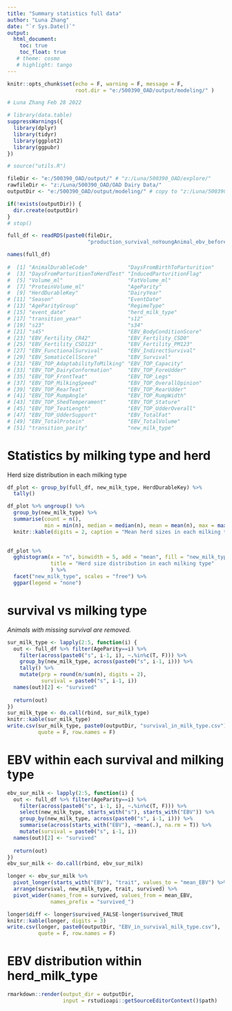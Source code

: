 ```yaml
---
title: "Summary statistics full data"
author: "Luna Zhang"
date: "`r Sys.Date()`"
output:
  html_document:
    toc: true
    toc_float: true
   # theme: cosmo
   # highlight: tango
---
```


```r
knitr::opts_chunk$set(echo = F, warning = F, message = F,
                      root.dir = "e:/500390_OAD/output/modeling/" )
```

```r
# Luna Zhang Feb 28 2022

# library(data.table)
suppressWarnings({
  library(dplyr)
  library(tidyr)
  library(ggplot2)
  library(ggpubr)
})

# source("utils.R")

fileDir <- "e:/500390_OAD/output/" # "z:/Luna/500390_OAD/explore/"
rawfileDir <- "z:/Luna/500390_OAD/OAD Dairy Data/"
outputDir <- "e:/500390_OAD/output/modeling/" # copy to "z:/Luna/500390_OAD/output/" later

if(!exists(outputDir)) {
  dir.create(outputDir)
}
# stop()
```

```r
full_df <- readRDS(paste0(fileDir,
                          "production_survival_noYoungAnimal_ebv_beforeParity5.RData"))
```


```r
names(full_df)
 
#  [1] "AnimalDurableCode"             "DaysFromBirthToParturition"   
#  [3] "DaysFromParturitionToHerdTest" "InducedParturitionFlag"       
#  [5] "Volume_ml"                     "FatVolume_ml"                 
#  [7] "ProteinVolume_ml"              "AgeParity"                    
#  [9] "HerdDurableKey"                "DairyYear"                    
# [11] "Season"                        "EventDate"                    
# [13] "AgeParityGroup"                "RegimeType"                   
# [15] "event_date"                    "herd_milk_type"               
# [17] "transition_year"               "s12"                          
# [19] "s23"                           "s34"                          
# [21] "s45"                           "EBV_BodyConditionScore"       
# [23] "EBV_Fertility_CR42"            "EBV_Fertility_CSD0"           
# [25] "EBV_Fertility_CSD123"          "EBV_Fertility_PM123"          
# [27] "EBV_FunctionalSurvival"        "EBV_IndirectSurvival"         
# [29] "EBV_SomaticCellScore"          "EBV_Survival"                 
# [31] "EBV_TOP_AdaptabilityToMilking" "EBV_TOP_Capacity"             
# [33] "EBV_TOP_DairyConformation"     "EBV_TOP_ForeUdder"            
# [35] "EBV_TOP_FrontTeat"             "EBV_TOP_Legs"                 
# [37] "EBV_TOP_MilkingSpeed"          "EBV_TOP_OverallOpinion"       
# [39] "EBV_TOP_RearTeat"              "EBV_TOP_RearUdder"            
# [41] "EBV_TOP_RumpAngle"             "EBV_TOP_RumpWidth"            
# [43] "EBV_TOP_ShedTemperament"       "EBV_TOP_Stature"              
# [45] "EBV_TOP_TeatLength"            "EBV_TOP_UdderOverall"         
# [47] "EBV_TOP_UdderSupport"          "EBV_TotalFat"                 
# [49] "EBV_TotalProtein"              "EBV_TotalVolume"              
# [51] "transition_parity"             "new_milk_type"                
```

# Statistics by milking type and herd

Herd size distribution in each milking type

```r
df_plot <- group_by(full_df, new_milk_type, HerdDurableKey) %>% 
  tally() 

df_plot %>% ungroup() %>%
  group_by(new_milk_type) %>% 
  summarise(count = n(),
            min = min(n), median = median(n), mean = mean(n), max = max(n)) %>% 
  knitr::kable(digits = 2, caption = "Mean herd sizes in each milking type")
  

df_plot %>% 
  gghistogram(x = "n", binwidth = 5, add = "mean", fill = "new_milk_type",
              title = "Herd size distribution in each milking type"
              ) %>% 
  facet("new_milk_type", scales = "free") %>% 
  ggpar(legend = "none")

```

# survival vs milking type

*Animals with missing survival are removed.*

```r
sur_milk_type <- lapply(2:5, function(i) {
  out <- full_df %>% filter(AgeParity==i) %>% 
    filter(across(paste0("s", i-1, i), ~.%in%c(T, F))) %>% 
    group_by(new_milk_type, across(paste0("s", i-1, i))) %>% 
    tally() %>% 
    mutate(prp = round(n/sum(n), digits = 2),
           survival = paste0("s", i-1, i))
  names(out)[2] <- "survived"
  
  return(out)
})
sur_milk_type <- do.call(rbind, sur_milk_type)
knitr::kable(sur_milk_type)
write.csv(sur_milk_type, paste0(outputDir, "survival_in_milk_type.csv"),
          quote = F, row.names = F)
```

# EBV within each survival and milking type

```r

ebv_sur_milk <- lapply(2:5, function(i) {
  out <- full_df %>% filter(AgeParity==i) %>% 
    filter(across(paste0("s", i-1, i), ~.%in%c(T, F))) %>% 
    select(new_milk_type, starts_with("s"), starts_with("EBV")) %>% 
    group_by(new_milk_type, across(paste0("s", i-1, i))) %>% 
    summarise(across(starts_with("EBV"), ~mean(.), na.rm = T)) %>% 
    mutate(survival = paste0("s", i-1, i))
  names(out)[2] <- "survived"
  
  return(out)
})
ebv_sur_milk <- do.call(rbind, ebv_sur_milk)

longer <- ebv_sur_milk %>% 
  pivot_longer(starts_with("EBV"), "trait", values_to = "mean_EBV") %>% 
  arrange(survival, new_milk_type, trait, survived) %>% 
  pivot_wider(names_from = survived, values_from = mean_EBV, 
              names_prefix = "survived_") 

longer$diff <- longer$survived_FALSE-longer$survived_TRUE
knitr::kable(longer, digits = 3)
write.csv(longer, paste0(outputDir, "EBV_in_survival_milk_type.csv"),
          quote = F, row.names = F)

```

# EBV distribution within herd_milk_type


```r
rmarkdown::render(output_dir = outputDir, 
                  input = rstudioapi::getSourceEditorContext()$path)
```
